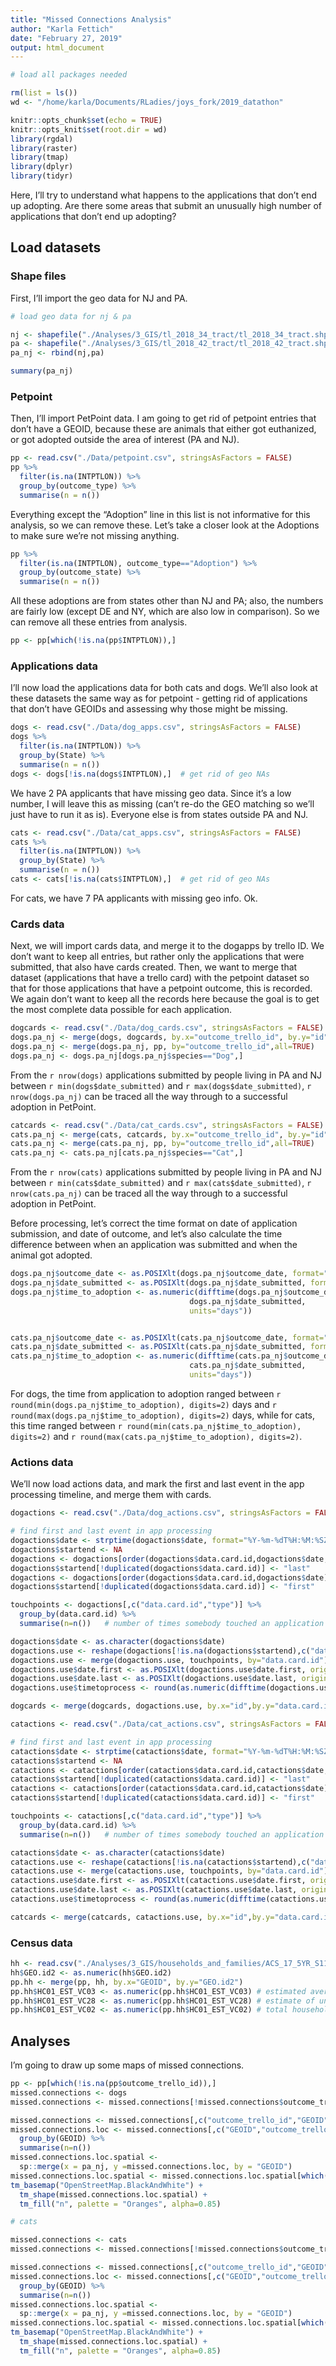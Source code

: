 ```yaml
---
title: "Missed Connections Analysis"
author: "Karla Fettich"
date: "February 27, 2019"
output: html_document
---
```


```r

# load all packages needed

rm(list = ls())
wd <- "/home/karla/Documents/RLadies/joys_fork/2019_datathon"

knitr::opts_chunk$set(echo = TRUE)
knitr::opts_knit$set(root.dir = wd)
library(rgdal)
library(raster)
library(tmap)
library(dplyr)
library(tidyr)

```

Here, I'll try to understand what happens to the applications that don't end up adopting. Are there some areas that submit an unusually high number of applications that don't end up adopting? 

## Load datasets

### Shape files

First, I'll import the geo data for NJ and PA.

```r

# load geo data for nj & pa

nj <- shapefile("./Analyses/3_GIS/tl_2018_34_tract/tl_2018_34_tract.shp")
pa <- shapefile("./Analyses/3_GIS/tl_2018_42_tract/tl_2018_42_tract.shp")
pa_nj <- rbind(nj,pa)

summary(pa_nj)
```


### Petpoint 

Then, I'll import PetPoint data. I am going to get rid of petpoint entries that don't have a GEOID, because these are animals that either got euthanized, or got adopted outside the area of interest (PA and NJ). 

```r

pp <- read.csv("./Data/petpoint.csv", stringsAsFactors = FALSE)
pp %>% 
  filter(is.na(INTPTLON)) %>%
  group_by(outcome_type) %>%
  summarise(n = n())
```

Everything except the "Adoption" line in this list is not informative for this analysis, so we can remove these. Let's take a closer look at the Adoptions to make sure we're not missing anything. 

```r
pp %>% 
  filter(is.na(INTPTLON), outcome_type=="Adoption") %>%
  group_by(outcome_state) %>%
  summarise(n = n())
```

All these adoptions are from states other than NJ and PA; also, the numbers are fairly low (except DE and NY, which are also low in comparison). So we can remove all these entries from analysis.

```r
pp <- pp[which(!is.na(pp$INTPTLON)),]
```

### Applications data

I'll now load the applications data for both cats and dogs. We'll also look at these datasets the same way as for petpoint - getting rid of applications that don't have GEOIDs and assessing why those might be missing.

```r

dogs <- read.csv("./Data/dog_apps.csv", stringsAsFactors = FALSE)
dogs %>% 
  filter(is.na(INTPTLON)) %>%
  group_by(State) %>%
  summarise(n = n())
dogs <- dogs[!is.na(dogs$INTPTLON),]  # get rid of geo NAs
```

We have 2 PA applicants that have missing geo data. Since it's a low number, I will leave this as missing (can't re-do the GEO matching so we'll just have to run it as is). Everyone else is from states outside PA and NJ. 

```r
cats <- read.csv("./Data/cat_apps.csv", stringsAsFactors = FALSE)
cats %>% 
  filter(is.na(INTPTLON)) %>%
  group_by(State) %>%
  summarise(n = n())
cats <- cats[!is.na(cats$INTPTLON),]  # get rid of geo NAs
```
For cats, we have 7 PA applicants with missing geo info. Ok. 

### Cards data

Next, we will import cards data, and merge it to the dogapps by trello ID. We don't want to keep all entries, but rather only the applications that were submitted, that also have cards created. Then, we want to merge that dataset (applications that have a trello card) with the petpoint dataset so that for those applications that have a petpoint outcome, this is recorded. We again don't want to keep all the records here because the goal is to get the most complete data possible for each application. 

```r

dogcards <- read.csv("./Data/dog_cards.csv", stringsAsFactors = FALSE)
dogs.pa_nj <- merge(dogs, dogcards, by.x="outcome_trello_id", by.y="id", all=TRUE)
dogs.pa_nj <- merge(dogs.pa_nj, pp, by="outcome_trello_id",all=TRUE)
dogs.pa_nj <- dogs.pa_nj[dogs.pa_nj$species=="Dog",]
```

From the `r nrow(dogs)` applications submitted by people living in PA and NJ between `r min(dogs$date_submitted)` and `r max(dogs$date_submitted)`, `r nrow(dogs.pa_nj)` can be traced all the way through to a successful adoption in PetPoint.

```r

catcards <- read.csv("./Data/cat_cards.csv", stringsAsFactors = FALSE)
cats.pa_nj <- merge(cats, catcards, by.x="outcome_trello_id", by.y="id", all=TRUE)
cats.pa_nj <- merge(cats.pa_nj, pp, by="outcome_trello_id",all=TRUE)
cats.pa_nj <- cats.pa_nj[cats.pa_nj$species=="Cat",]
```

From the `r nrow(cats)` applications submitted by people living in PA and NJ between `r min(cats$date_submitted)` and `r max(cats$date_submitted)`, `r nrow(cats.pa_nj)` can be traced all the way through to a successful adoption in PetPoint.

Before processing, let's correct the time format on date of application submission, and date of outcome, and let's also calculate the time difference between when an application was submitted and when the animal got adopted.

```r
dogs.pa_nj$outcome_date <- as.POSIXlt(dogs.pa_nj$outcome_date, format="%m/%d/%Y %H:%M %p")
dogs.pa_nj$date_submitted <- as.POSIXlt(dogs.pa_nj$date_submitted, format="%m/%d/%Y")
dogs.pa_nj$time_to_adoption <- as.numeric(difftime(dogs.pa_nj$outcome_date,
                                        dogs.pa_nj$date_submitted,
                                        units="days"))


cats.pa_nj$outcome_date <- as.POSIXlt(cats.pa_nj$outcome_date, format="%m/%d/%Y %H:%M %p")
cats.pa_nj$date_submitted <- as.POSIXlt(cats.pa_nj$date_submitted, format="%m/%d/%Y")
cats.pa_nj$time_to_adoption <- as.numeric(difftime(cats.pa_nj$outcome_date,
                                        cats.pa_nj$date_submitted,
                                        units="days"))
```

For dogs, the time from application to adoption ranged between `r round(min(dogs.pa_nj$time_to_adoption), digits=2)` days and `r round(max(dogs.pa_nj$time_to_adoption), digits=2)` days, while for cats, this time ranged between `r round(min(cats.pa_nj$time_to_adoption), digits=2)` and `r round(max(cats.pa_nj$time_to_adoption), digits=2)`.

### Actions data

We'll now load actions data, and mark the first and last event in the app processing timeline, and merge them with cards.

```r

dogactions <- read.csv("./Data/dog_actions.csv", stringsAsFactors = FALSE)

# find first and last event in app processing
dogactions$date <- strptime(dogactions$date, format="%Y-%m-%dT%H:%M:%SZ")
dogactions$startend <- NA
dogactions <- dogactions[order(dogactions$data.card.id,dogactions$date, decreasing = TRUE),]
dogactions$startend[!duplicated(dogactions$data.card.id)] <- "last"        # last event
dogactions <- dogactions[order(dogactions$data.card.id,dogactions$date),]
dogactions$startend[!duplicated(dogactions$data.card.id)] <- "first"        # first event

touchpoints <- dogactions[,c("data.card.id","type")] %>% 
  group_by(data.card.id) %>%
  summarise(n=n())   # number of times somebody touched an application

dogactions$date <- as.character(dogactions$date)
dogactions.use <- reshape(dogactions[!is.na(dogactions$startend),c("data.card.id", "date","startend")], idvar = "data.card.id", timevar = "startend", direction = "wide")
dogactions.use <- merge(dogactions.use, touchpoints, by="data.card.id")
dogactions.use$date.first <- as.POSIXlt(dogactions.use$date.first, origin="1970-01-01")
dogactions.use$date.last <- as.POSIXlt(dogactions.use$date.last, origin="1970-01-01")
dogactions.use$timetoprocess <- round(as.numeric(difftime(dogactions.use$date.last, dogactions.use$date.first, units="hours")), digits=2)   # calciulate how many hours it takes for staff to process an application

dogcards <- merge(dogcards, dogactions.use, by.x="id",by.y="data.card.id")
```

```r

catactions <- read.csv("./Data/cat_actions.csv", stringsAsFactors = FALSE)

# find first and last event in app processing
catactions$date <- strptime(catactions$date, format="%Y-%m-%dT%H:%M:%SZ")
catactions$startend <- NA
catactions <- catactions[order(catactions$data.card.id,catactions$date, decreasing = TRUE),]
catactions$startend[!duplicated(catactions$data.card.id)] <- "last"        # last event
catactions <- catactions[order(catactions$data.card.id,catactions$date),]
catactions$startend[!duplicated(catactions$data.card.id)] <- "first"        # first event

touchpoints <- catactions[,c("data.card.id","type")] %>% 
  group_by(data.card.id) %>%
  summarise(n=n())   # number of times somebody touched an application

catactions$date <- as.character(catactions$date)
catactions.use <- reshape(catactions[!is.na(catactions$startend),c("data.card.id", "date","startend")], idvar = "data.card.id", timevar = "startend", direction = "wide")
catactions.use <- merge(catactions.use, touchpoints, by="data.card.id")
catactions.use$date.first <- as.POSIXlt(catactions.use$date.first, origin="1970-01-01")
catactions.use$date.last <- as.POSIXlt(catactions.use$date.last, origin="1970-01-01")
catactions.use$timetoprocess <- round(as.numeric(difftime(catactions.use$date.last, catactions.use$date.first, units="hours")), digits=2)   # calculate how many hours it takes for staff to process an application

catcards <- merge(catcards, catactions.use, by.x="id",by.y="data.card.id")
```

### Census data

```r
hh <- read.csv("./Analyses/3_GIS/households_and_families/ACS_17_5YR_S1101_with_ann.csv", stringsAsFactors = FALSE)
hh$GEO.id2 <- as.numeric(hh$GEO.id2)
pp.hh <- merge(pp, hh, by.x="GEOID", by.y="GEO.id2")
pp.hh$HC01_EST_VC03 <- as.numeric(pp.hh$HC01_EST_VC03) # estimated average household size
pp.hh$HC01_EST_VC28 <- as.numeric(pp.hh$HC01_EST_VC28) # estimate of units in structure, where multiple units
pp.hh$HC01_EST_VC02 <- as.numeric(pp.hh$HC01_EST_VC02) # total households

```

## Analyses

I'm going to draw up some maps of missed connections.

```r

pp <- pp[which(!is.na(pp$outcome_trello_id)),]
missed.connections <- dogs
missed.connections <- missed.connections[!missed.connections$outcome_trello_id %in% pp$outcome_trello_id,]

missed.connections <- missed.connections[,c("outcome_trello_id","GEOID")]
missed.connections.loc <- missed.connections[,c("GEOID","outcome_trello_id")] %>% 
  group_by(GEOID) %>%
  summarise(n=n())
missed.connections.loc.spatial <-
  sp::merge(x = pa_nj, y =missed.connections.loc, by = "GEOID")
missed.connections.loc.spatial <- missed.connections.loc.spatial[which(!is.na(missed.connections.loc.spatial$n)), ]
tm_basemap("OpenStreetMap.BlackAndWhite") +
  tm_shape(missed.connections.loc.spatial) + 
  tm_fill("n", palette = "Oranges", alpha=0.85)

# cats

missed.connections <- cats
missed.connections <- missed.connections[!missed.connections$outcome_trello_id %in% pp$outcome_trello_id,]

missed.connections <- missed.connections[,c("outcome_trello_id","GEOID")]
missed.connections.loc <- missed.connections[,c("GEOID","outcome_trello_id")] %>% 
  group_by(GEOID) %>%
  summarise(n=n())
missed.connections.loc.spatial <-
  sp::merge(x = pa_nj, y =missed.connections.loc, by = "GEOID")
missed.connections.loc.spatial <- missed.connections.loc.spatial[which(!is.na(missed.connections.loc.spatial$n)), ]
tm_basemap("OpenStreetMap.BlackAndWhite") +
  tm_shape(missed.connections.loc.spatial) + 
  tm_fill("n", palette = "Oranges", alpha=0.85)


```

